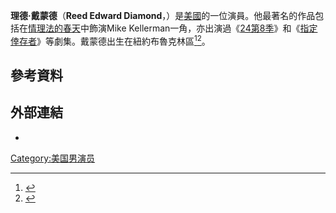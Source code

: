 {{Infobox person
| name         = Reed Diamond
| image        = Reed Diamond April 2015.jpg
| caption      = Diamond at WonderCon 2015
| birth_name   = Reed Edward Diamond
| birth_date   = {{Birth date and age|1967|7|20|mf=y}}
| birth_place  = 美國[[紐約|紐約]][[布魯克林|布魯克林]]
| occupation   = 演員
| years_active = 1974–現在
| spouse       = {{marriage|Fredrika Kesten|1995|1997}}<br/>{{marriage|[[Marnie_McPhail|Marnie McPhail]]|2004|}}
}}
'''理德·戴蒙德'''（'''Reed Edward Diamond'''，{{bd|1967年|7月20日}}）是[[美國|美國]]的一位演員。他最著名的作品包括在[[情理法的春天|情理法的春天]]中飾演Mike Kellerman一角，亦出演過《[[24_(第八季)|24第8季]]》和《[[指定倖存者_(電視劇)|指定倖存者]]》等劇集。戴蒙德出生在紐約布魯克林區<ref>{{cite web | url = http://www.filmreference.com/film/93/Reed-Diamond.html | title = Reed Diamond biography | publisher = FilmReference.com | access-date = 2016-03-25 | archive-date = 2020-02-04 | archive-url = https://web.archive.org/web/20200204013706/http://www.filmreference.com/film/93/Reed-Diamond.html | dead-url = no }}</ref><ref name="Yahoo">{{cite web | url = http://movies.yahoo.com/person/reed-diamond/biography.html | title = Reed Diamond biography | publisher = Yahoo! Movies | access-date = 2016-03-25 | archive-date = 2016-03-13 | archive-url = https://web.archive.org/web/20160313143628/https://movies.yahoo.com/person/reed-diamond/biography.html | dead-url = no }}</ref>。
==參考資料==
{{Reflist}}
==外部連結==
* {{IMDb name|0224703}}
[[Category:美国男演员|Category:美国男演员]]